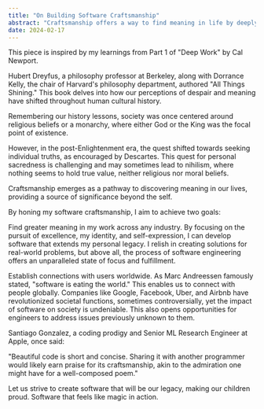 ```yaml
---
title: "On Building Software Craftsmanship"
abstract: "Craftsmanship offers a way to find meaning in life by deeply investing in a skill."
date: 2024-02-17
---
```


This piece is inspired by my learnings from Part 1 of "Deep Work" by Cal Newport.

Hubert Dreyfus, a philosophy professor at Berkeley, along with Dorrance Kelly, the chair of Harvard's philosophy department, authored "All Things Shining." This book delves into how our perceptions of despair and meaning have shifted throughout human cultural history.

Remembering our history lessons, society was once centered around religious beliefs or a monarchy, where either God or the King was the focal point of existence.

However, in the post-Enlightenment era, the quest shifted towards seeking individual truths, as encouraged by Descartes. This quest for personal sacredness is challenging and may sometimes lead to nihilism, where nothing seems to hold true value, neither religious nor moral beliefs.

Craftsmanship emerges as a pathway to discovering meaning in our lives, providing a source of significance beyond the self.

By honing my software craftsmanship, I aim to achieve two goals:

Find greater meaning in my work across any industry. By focusing on the pursuit of excellence, my identity, and self-expression, I can develop software that extends my personal legacy. I relish in creating solutions for real-world problems, but above all, the process of software engineering offers an unparalleled state of focus and fulfillment.

Establish connections with users worldwide. As Marc Andreessen famously stated, "software is eating the world." This enables us to connect with people globally. Companies like Google, Facebook, Uber, and Airbnb have revolutionized societal functions, sometimes controversially, yet the impact of software on society is undeniable. This also opens opportunities for engineers to address issues previously unknown to them.

Santiago Gonzalez, a coding prodigy and Senior ML Research Engineer at Apple, once said:

"Beautiful code is short and concise. Sharing it with another programmer would likely earn praise for its craftsmanship, akin to the admiration one might have for a well-composed poem."

Let us strive to create software that will be our legacy, making our children proud. Software that feels like magic in action.
